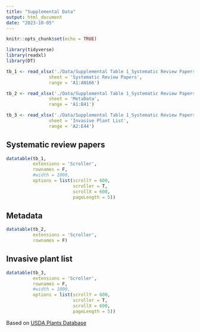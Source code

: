 ```yaml
---
title: "Supplemental Data"
output: html_document
date: "2023-10-05"
---
```


```r
knitr::opts_chunk$set(echo = TRUE)

library(tidyverse)
library(readxl)
library(DT)
```

```r
tb_1 <- read_xlsx('./Data/Supplemental Table 1_Systematic Review Papers.xlsx',
                sheet = 'Systematic Review Papers',
                range = 'A1:AN166')

tb_2 <- read_xlsx('./Data/Supplemental Table 1_Systematic Review Papers.xlsx',
                sheet = 'MetaData',
                range = 'A1:B41')

tb_3 <- read_xlsx('./Data/Supplemental Table 1_Systematic Review Papers.xlsx',
                sheet = 'Invasive Plant List',
                range = 'A2:E44')
```

## Systematic review papers
```r
datatable(tb_1, 
          extensions = 'Scroller', 
          rownames = F,
          #width = 1000, 
          options = list(scrollY = 600,
                         scroller = T,
                         scrollX = 600,
                         pageLength = 5))
```

## Metadata
```r
datatable(tb_2, 
          extensions = 'Scroller', 
          rownames = F)

```

## Invasive plant list
```r
datatable(tb_3, 
          extensions = 'Scroller', 
          rownames = F,
          #width = 1000, 
          options = list(scrollY = 600,
                         scroller = T,
                         scrollX = 600,
                         pageLength = 5))
```

Based on [USDA Plants Database](https://plants.usda.gov/home)

